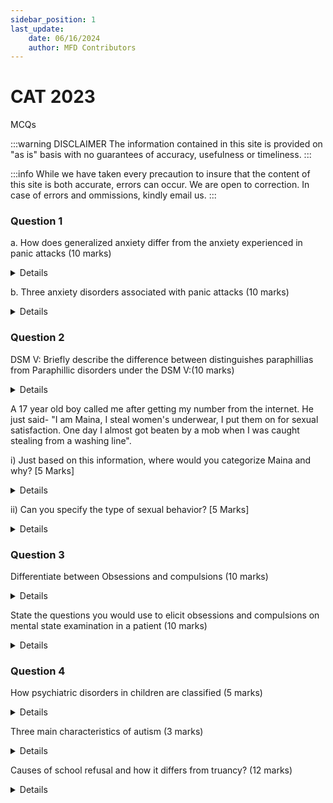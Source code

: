 ```yaml
---
sidebar_position: 1
last_update:
    date: 06/16/2024
    author: MFD Contributors
---
```


# CAT 2023

MCQs

:::warning DISCLAIMER
The information contained in this site is provided on "as is" basis with no guarantees of accuracy, usefulness or timeliness.
:::

:::info
While we have taken every precaution to insure that the content of this site is both accurate, errors can occur. We are open to correction. In case of errors and ommissions, kindly email us.
:::

### Question 1

a. How does generalized anxiety differ from the anxiety experienced in panic attacks (10 marks)

<details>
Generalied anxiety:
- less intense
- happen over a longer duration (gradual)
- not associated with a specific trigger
- depersonalization or derealization is rare
- can last for more than 6 months

Panic attack:
- extremely intense
- peaks within 10 mins (acute)
- associated with a specific trigger eg phobia
- Derealization (feelings of unreality) or depersonalization (being detached from one self)
- can last for less than 6 months
- relatively short and lasts no more than 15 minutes.

Chat GPT:
- Duration: Chronic, persistent anxiety lasting for at least six months.
- Focus: Worry about a variety of everyday activities and events.
- Symptoms:
    - Excessive worry
    - Restlessness
    - Fatigue
    - Difficulty concentrating
    - Irritability
    - Muscle tension
    - Sleep disturbances
- Onset: Gradual, building up over time.
- Trigger: Often non-specific; worries can shift from one concern to another.
- Physical Symptoms: Generally milder than in panic attacks, including muscle tension, headaches, and stomachaches.

Panic attacks:
- Duration: Brief, intense episodes lasting typically 10-20 minutes, but can last up to an hour.
- Focus: Intense fear or discomfort that peaks rapidly.
- Symptoms:
    - Palpitations or accelerated heart rate
    - Sweating
    - Trembling or shaking
    - Shortness of breath
    - Feeling of choking
    - Chest pain or discomfort
    - Nausea or abdominal distress
    - Dizziness or lightheadedness
    - Chills or hot flashes
    - Numbness or tingling sensations
    - Feelings of unreality or detachment (derealization or depersonalization)
    - Fear of losing control or "going crazy"
    - Fear of dying
- Onset: Sudden, often without warning.
- Trigger: Can be specific or occur out of the blue; sometimes linked to certain situations or phobias.
- Physical Symptoms: Intense and severe, often mimicking heart attack or other serious conditions.
</details>

b. Three anxiety disorders associated with panic attacks (10 marks)

<details>
- Generalized Anxiety Disorder
- Agoraphobia
- Social Anxiety Disorder
- Specific Phobia
</details>

### Question 2

DSM V: Briefly describe the difference between distinguishes paraphillias from Paraphillic disorders under the DSM V:(10 marks)

<details>
Paraphilia - any intense and persistent sexual interest other than sexual interest in genital stimulation or preparatory fondling with phenotypically normal, physically mature, consenting human partners. any sexual interest greater than or equal to normophilic sexual interests.

Paraphilic disorder - a paraphilia that is currently causing distress or impairment to the individual or a paraphilia whose satisfaction has entailed personal harm, or risk of harm, to others. A paraphilia is a necessary but not a sufficient condition for having a paraphilic dis-order, and a paraphilia by itself does not necessarily justify or require clinical intervention.

Chat GPT:

##### Paraphilias
1. **Definition**: Paraphilias are atypical sexual interests or behaviors.
2. **Focus**: Involves intense and persistent sexual interests other than sexual interest in genital stimulation or preparatory fondling with phenotypically normal, physically mature, consenting human partners.
3. **Clinical Concern**: Paraphilias by themselves do not necessarily cause harm or distress to the individual or others.
4. **DSM-5 Classification**: Paraphilias are not classified as mental disorders unless they cause significant distress or impairment to the individual or harm to others.

##### Paraphilic Disorders
1. **Definition**: Paraphilic disorders are paraphilias that cause distress or impairment to the individual or entail personal harm or risk of harm to others.
2. **Focus**: Involves intense and persistent sexual interests that lead to significant distress or impairment in social, occupational, or other important areas of functioning, or entail harm or risk of harm to others.
3. **Clinical Concern**: The key distinguishing factor is the presence of distress, impairment, or harm. 
4. **DSM-5 Classification**: Paraphilic disorders are considered mental disorders and are diagnosed when the paraphilia results in significant distress, impairment, or involves non-consenting individuals.

</details>

A 17 year old boy called me after getting my number from the internet. He just said- "I am Maina, I steal women's underwear, I put them on for sexual satisfaction. One day I almost got beaten by a mob when I was caught stealing from a washing line".

i) Just based on this information, where would you categorize Maina and why? [5 Marks]

<details>
Paraphilic disorder - a paraphilia that is currently causing distress or impairment to the individual or a paraphilia whose satisfaction has entailed personal harm, or risk of harm, to others. Almost beaten by a mob

Chat GPT:
- Maina exhibits an atypical sexual interest, specifically deriving sexual satisfaction from stealing and wearing women's underwear. This behavior is indicative of a paraphilia.
- Risk of Harm: Maina's behavior has led to a situation where he was almost beaten by a mob, indicating that his actions pose a risk of harm, both to himself (physical danger) and potentially to others (invasion of privacy and theft).
- Distress and Impairment: The distress or impairment criteria for paraphilic disorders can be inferred from Maina reaching out for help. His behavior has led to significant negative consequences, suggesting it may cause distress or impair his social or occupational functioning.
- Criminal Aspect: The act of stealing women's underwear also has a criminal element, which can exacerbate the distress and impairment associated with his paraphilia.
</details>

ii) Can you specify the type of sexual behavior? [5 Marks]

<details>
Transvestic disorder - recurrent and intense sexual arousal from cross-dressing, as manifested by fantasies, urges, or behaviors over a period of 6 months.

Chat GPT:
- Transverstic Disorder: Maina's behavior of stealing and wearing women's garments

Recurrent and Intense Sexual Arousal: Maina experiences sexual arousal from wearing and stealing women's underwear. This pattern is persistent and recurrent.

Involves Non-Living Objects: The specific fetish involves non-living objects (women’s underwear).

Significant Distress or Impairment: Maina’s behavior has led to a situation where he was almost beaten by a mob, indicating distress and potential impairment. His actions are also illegal, which can further affect his functioning and well-being.

Not Exclusively During Paraphilic Disorder: The behavior occurs outside of other paraphilic disorders or general sexual dysfunctions.

Duration: The behavior has likely been persistent over time, given that it has led to severe consequences.
</details>

### Question 3

Differentiate between Obsessions and compulsions (10 marks)

<details>
Obsessions:
- Recurrent, intrusive & distressing thoughts, images, or impulses
- Leads to compulsions
- Increases a person's anxiety
- Irrational and absurd

Compulsions:
- Repetitive, seemingly purposeful behaviors that a person feels driven to perform in response to an obsession
- Usually follow obsessions
- Decreases a person's anxiety
- Behavior is not connected in a realistic way with what it is designed to neutralize or prevent
- Compulsions that are performed are not pleasurable! Rather, they allow the individual to experience relief from their anxiety or distress

Chat GPT:

### Obsessions vs. Compulsions:

**Obsessions:**

1. **Definition**: Obsessions are persistent, intrusive, and unwanted thoughts, images, or urges that cause significant anxiety or distress.
   
2. **Nature**: They are involuntary and often distressing. Individuals feel that these thoughts are uncontrollable and disturbing.

3. **Example**: A person might have a recurrent, intrusive fear of harming someone they care about, despite knowing they would never act on it.

4. **Impact**: The individual is aware that these thoughts are irrational or excessive but finds them difficult to ignore or dismiss.

5. **Purpose**: Obsessions are not performed to reduce anxiety but are experienced as distressing and bothersome.

**Compulsions:**

1. **Definition**: Compulsions are repetitive behaviors or mental acts performed in response to an obsession or according to rigid rules, aimed at reducing anxiety or preventing a feared event.

2. **Nature**: They are intentional and are done to alleviate the distress caused by obsessions or to prevent a feared outcome.

3. **Example**: A person may wash their hands repeatedly to alleviate the anxiety caused by an obsession with germs or contamination.

4. **Impact**: Compulsions are typically performed to prevent a feared event or to make the obsession feel less distressing. They may become time-consuming and interfere with daily functioning.

5. **Purpose**: Compulsions are intended to reduce the anxiety or prevent the perceived danger or negative outcome associated with the obsession, though they may not be realistically connected to the feared event.

### Key Differences:

- **Origin**: Obsessions are intrusive thoughts or urges that cause distress; compulsions are actions or mental rituals performed to counteract or prevent the distress caused by obsessions.
- **Experience**: Obsessions are experienced as unwanted and distressing thoughts; compulsions are behaviors or actions that the person feels driven to perform.
- **Function**: The function of compulsions is to reduce the anxiety caused by obsessions or to prevent a feared event, while obsessions themselves are sources of anxiety.
- **Control**: Individuals with obsessions recognize the irrationality of their thoughts but cannot control them easily; those with compulsions may feel driven to perform rituals to alleviate distress.
</details>

State the questions you would use to elicit obsessions and compulsions on mental state examination in a patient (10 marks)

<details>
- Obsessions: Do you ever get intrusive or unwanted thoughts, images, or impulses that repeatedly enter your mind, despite you trying to get rid of them? e.g. - worries about dirt/germs, or thoughts of bad things happening
- Compulsions: Do you ever feel driven to do certain things over and over again? e.g. - repeatedly washing hands, cleaning, checking doors or work over and over, rearranging things to get it just right, or repeating thoughts in your mind to feel better?
- Does this waste significant time or cause problems in your life? e.g. - interfering with school, work, or seeing friends?
- On the average, what is the longest number of consecutive waking hours per day that you are completely free of obsessive thoughts? 
- How much do your obsessive thoughts interfere with your social or work (or role) functioning? Is there anything that you don't do because of them? 
- How much do your obsessive thoughts interfere with your social or work (or role) functioning? Is there anything that you don't do because of them? 
- How much of an effort do you make to resist the obsessive thoughts? How often do you try to disregard or turn your anention away from these thoughts as they eater your mind?
- How much time do you spend performing compulsive behaviors? How frequently do you perform compulsions?
- On the average, what is the longest number of consecutive waking hours per day that you are completely free of compulsive behavior? 
- How much do your compulsive behaviors interfere with your social or work (or role) functioning? Is there anything that you don't do because of the compulsions?
- How much of an effort do you make to resist the compulsions? 
- Do you think your concerns or behaviors are reasonable?  What do you think would happen if you did not perform the compulsion(s)?Insight into obsessions & disorders

Adapted from the Yale Brown Obsessive Compulsive Scale (Y-BOCS)
</details>

### Question 4

How psychiatric disorders in children are classified (5 marks)

<details>
- Neuro-developmental disorders:
    - Intellectual disability, Global Developmental Delay
    - Communication disorders: language disorder, speech-sound disorder, Childhood-Onset Fluency Disorder (Stuttering), Social (Pragmatic) Communication Disorder 
    - Autism spectrum disorder
    - Attention-deficit/hyperactivity disorder
    - Specific learning disorder
    - Motor disorders: Developmental Coordination Disorder, Stereotypic Movement Disorder, Tic disorders
- Attachment disorders:
    - Reactive attachment disorder
    - Disinhibited social engagement disorder (DSED)
- Disruptive, Impulse-Control, and Conduct Disorders:
    - Conduct Disorder
    - Oppositional Defiant Disorder
    - Intermittent Explosive Disorder (IED)
    - Pyromania
    - Kleptomania
- Elimination disorders:
    - Enuresis
    - Encopresis
</details>

Three main characteristics of autism (3 marks)

<details>
Persistent deficits in social communication and social interaction in multiple context:
- Deficits in social-emotional reciprocity (reduced sharing of interests, emotions, or affect; failure to initiate or respond to social interactions)
- Deficits in nonverbal communicative behaviours used for social interaction (eye contact, gestures, facial expressions)
- Deficits in developing, maintaining, and understanding relationships (difficulties in sharing imaginative play or in making friends; absence of interest in peers)
Restricted, repetitive patterns of behaviour, interests, or activities:
- Stereotyped or repetitive motor movements, use of objects, or speech (hand flapping, echolalia, finger flicking, lining up toys)
- Insistence on sameness, inflexible adherence to routines, or ritualized patterns of verbal or nonverbal behaviour
- Highly restricted, fixated interests that are abnormal in intensity or focus (strong attachment to or preoccupation with unusual objects)
</details>

Causes of school refusal and how it differs from truancy? (12 marks)

<details>
School refusal:
- Motivation: motivated by severe emotional distress. Child is more concerned with not being at school than being at home.
- Associated features: separation, generalized, or social anxiety, somatic complaints and or depression. Not related to academic ability.
- Parent role: parents are aware that child is not attending school. Child often persuades parents to try to not make them go to school.
- Function: escape, avoidance or relief of negative emotions or unpleasant physical sensations
- Example: Avoiding possibility of having a panic attack in school

Truancy:
- Motivation: motivated by pleasure. Not anxiety-based, lack of emotional distress
- Associated features: linked with delinquency, academic problems or social problems such as homelessness or poverty
- Parent role: Child often tries to conceal absence from parents
- Function: increase positive emotions
- Example: Excitement of skipping class to play video games and smoke marijuana

Chat GPT:


Causes of School Refusal:
- Anxiety Disorders: Fear of school-related situations such as social anxiety, separation anxiety, or generalized anxiety disorder can lead to school refusal.
- Bullying: Children who are bullied or experience peer victimization may refuse to attend school.
- Academic Pressure: Struggles with academic performance or fear of failure can contribute to reluctance to attend school.
- Family Issues: Problems at home, such as parental conflict, divorce, or illness, can impact a child's willingness to go to school.
- Medical Issues: Physical health problems, chronic illness, or psychological conditions such as depression may cause school refusal.

Differences Between School Refusal and Truancy:


- School Refusal: A condition where a child or adolescent avoids school due to emotional or psychological reasons. It often involves significant distress and is usually accompanied by an emotional or psychological problem.
- Truancy: The act of skipping school without a valid excuse or parental permission. It is often more associated with behavioral issues and may not involve the emotional distress seen in school refusal.

Underlying Causes:
- School Refusal: Often driven by emotional or psychological factors, such as anxiety, depression, or trauma. The child typically wants to attend school but is unable to due to overwhelming distress.
- Truancy: Typically related to behavioral issues, lack of motivation, or defiance. It may involve skipping school for reasons such as seeking peer approval, avoiding academic work, or enjoying unstructured time.

Parental Involvement:
- School Refusal: Parents may be actively seeking help for their child and are often involved in finding solutions. The family might be supportive and concerned about the child's well-being.
- Truancy: Parents may be less involved or may have difficulty enforcing school attendance. There can be issues with supervision or enforcement of school rules.

Intervention:
- School Refusal: Requires a comprehensive approach including psychological intervention, family therapy, and addressing the root emotional or psychological issues.
- Truancy: Often addressed through behavioral interventions, school disciplinary measures, and sometimes legal consequences.

School Involvement:
- School Refusal: The child may have an underlying desire to attend school but is hindered by emotional barriers.
- Truancy: The child may be less interested in attending school and may actively avoid it, often with a disregard for the consequences.
</details>

